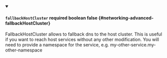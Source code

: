 
<details className="config-field" data-expandable="false" open>
<summary>

#### `fallbackHostCluster` <span className="config-field-required" data-required="false">required</span> <span className="config-field-type">boolean</span> <span className="config-field-default">false</span> <span className="config-field-enum"></span> {#networking-advanced-fallbackHostCluster}

FallbackHostCluster allows to fallback dns to the host cluster. This is useful if you want to reach host services without
any other modification. You will need to provide a namespace for the service, e.g. my-other-service.my-other-namespace

</summary>



</details>
